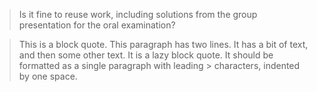 > Is it fine to reuse work, including solutions from the group presentation for the oral
> examination?

> This is a block quote. This paragraph has two lines. It has a bit of text, and then some other
text. It is a lazy block quote. It should be formatted as a single paragraph
with leading > characters, indented by one space.
